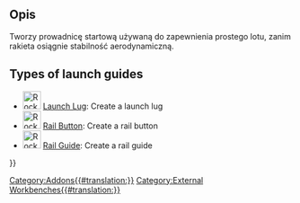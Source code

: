 <languages/>

{{Docnav
|[[Rocket_FinCan|Fin Can]]
|[[Rocket_LaunchLug|Launch Lug]]
|[[Rocket_Workbench|Rocket Workbench]]
|IconL=Rocket_FinCan.svg
|IconR=Rocket_LaunchLug.svg
|IconC=RocketWorkbench.svg
}}

{{GuiCommand
|Name=Rocket LaunchGuide
|MenuLocation=Rocket → Launch Guides
|Workbenches=[[Rocket_Workbench|Rocket Workbench]]
|Version=0.19
}}

<span id="Description"></span>
==Opis==

Tworzy prowadnicę startową używaną do zapewnienia prostego lotu, zanim rakieta osiągnie stabilność aerodynamiczną.

==Types of launch guides==

* [[Image:Rocket_LaunchLug.svg|32px]] [[Rocket_LaunchLug|Launch Lug]]: Create a launch lug
* [[Image:Rocket_RailButton.svg|32px]] [[Rocket_RailButton|Rail Button]]: Create a rail button
* [[Image:Rocket_RailGuide.svg|32px]] [[Rocket_RailGuide|Rail Guide]]: Create a rail guide


{{Docnav
|[[Rocket_FinCan|Fin Can]]
|[[Rocket_LaunchLug|Launch Lug]]
|[[Rocket_Workbench|Rocket Workbench]]
|IconL=Rocket_FinCan.svg
|IconR=Rocket_LaunchLug.svg
|IconC=RocketWorkbench.svg
}}

{{Userdocnavi{{#translation:}}}}
[[Category:Addons{{#translation:}}]]
[[Category:External Workbenches{{#translation:}}]]